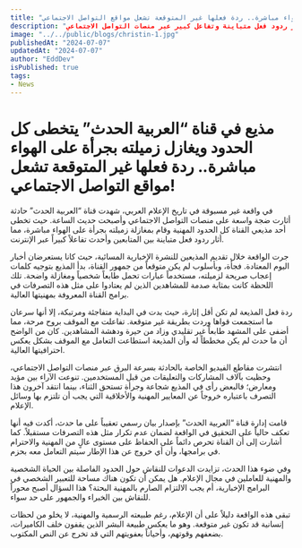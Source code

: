 ```yaml
---
title: "مذيع في قناة العربية الحدث يتخطى كل الحدود ويغازل زميلته بجرأة على الهواء مباشرة.. ردة فعلها غير المتوقعة تشعل مواقع التواصل الاجتماعي!"
description: "في حادثة غير مسبوقة، قام مذيع في قناة العربية الحدث" بمغازلة زميلته على الهواء مباشرة، مما أثار ردود فعل متباينة وتفاعل كبير عبر منصات التواصل الاجتماعي."
image: "../../public/blogs/christin-1.jpg"
publishedAt: "2024-07-07"
updatedAt: "2024-07-07"
author: "EddDev"
isPublished: true
tags:
- News
---
```


# مذيع في قناة “العربية الحدث” يتخطى كل الحدود ويغازل زميلته بجرأة على الهواء مباشرة.. ردة فعلها غير المتوقعة تشعل مواقع التواصل الاجتماعي!

في واقعة غير مسبوقة في تاريخ الإعلام العربي، شهدت قناة “العربية الحدث” حادثة أثارت ضجة واسعة على منصات التواصل الاجتماعي وأصبحت حديث الساعة. حيث تخطى أحد مذيعي القناة كل الحدود المهنية وقام بمغازلة زميلته بجرأة على الهواء مباشرة، مما أثار ردود فعل متباينة بين المتابعين وأحدث تفاعلاً كبيراً عبر الإنترنت.

جرت الواقعة خلال تقديم المذيعين للنشرة الإخبارية المسائية، حيث كانا يستعرضان أخبار اليوم المعتادة. فجأة، وبأسلوب لم يكن متوقعاً من جمهور القناة، بدأ المذيع بتوجيه كلمات إعجاب صريحة لزميلته، مستخدماً عبارات تحمل طابعاً شخصياً ومغازلة واضحة. تلك اللحظة كانت بمثابة صدمة للمشاهدين الذين لم يعتادوا على مثل هذه التصرفات في برامج القناة المعروفة بمهنيتها العالية.

ردة فعل المذيعة لم تكن أقل إثارة، حيث بدت في البداية متفاجئة ومرتبكة، إلا أنها سرعان ما استجمعت قواها وردت بطريقة غير متوقعة. تفاعلت مع الموقف بروح مرحة، مما أضفى على المشهد طابعاً غير تقليدي وزاد من حيرة ودهشة المشاهدين. كان من الواضح أن ما حدث لم يكن مخططاً له وأن المذيعة استطاعت التعامل مع الموقف بشكل يعكس احترافيتها العالية.

انتشرت مقاطع الفيديو الخاصة بالحادثة بسرعة البرق عبر منصات التواصل الاجتماعي، وحظيت بآلاف المشاركات والتعليقات من قبل المستخدمين. تنوعت الآراء بين مؤيد ومعارض؛ فالبعض رأى في المذيع شجاعة وجرأة تستحق الثناء، بينما انتقد آخرون هذا التصرف باعتباره خروجاً عن المعايير المهنية والأخلاقية التي يجب أن تلتزم بها وسائل الإعلام.

قامت إدارة قناة “العربية الحدث” بإصدار بيان رسمي تعقيباً على ما حدث، أكدت فيه أنها تعكف حالياً على التحقيق في الواقعة لضمان عدم تكرار مثل هذه التصرفات مستقبلاً. كما أشارت إلى أن القناة تحرص دائماً على الحفاظ على مستوى عالٍ من المهنية والاحترام في برامجها، وأن أي خروج عن هذا الإطار سيتم التعامل معه بحزم.

وفي ضوء هذا الحدث، تزايدت الدعوات للنقاش حول الحدود الفاصلة بين الحياة الشخصية والمهنية للعاملين في مجال الإعلام. هل يمكن أن تكون هناك مساحة للتعبير الشخصي في البرامج الإخبارية، أم يجب الالتزام الصارم بالمهنية البحتة؟ هذا السؤال أصبح محوراً للنقاش بين الخبراء والجمهور على حد سواء.

تبقى هذه الواقعة دليلاً على أن الإعلام، رغم طبيعته الرسمية والمهنية، لا يخلو من لحظات إنسانية قد تكون غير متوقعة. وهو ما يعكس طبيعة البشر الذين يقفون خلف الكاميرات، بضعفهم وقوتهم، وأحياناً بعفويتهم التي قد تخرج عن النص المكتوب.
